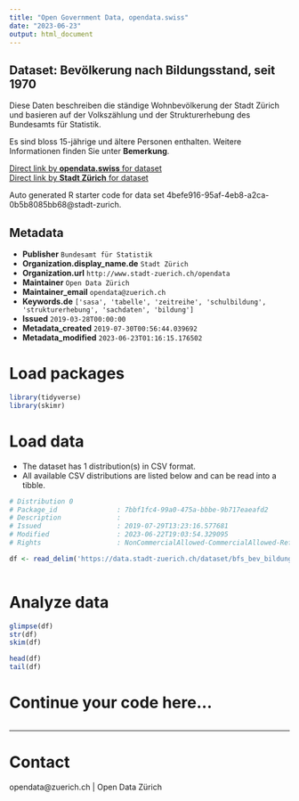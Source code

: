 ```yaml
---
title: "Open Government Data, opendata.swiss"
date: "2023-06-23"
output: html_document
---
```


## Dataset: Bevölkerung nach Bildungsstand, seit 1970

Diese Daten beschreiben die ständige Wohnbevölkerung der Stadt Zürich und basieren auf der Volkszählung und der Strukturerhebung des Bundesamts für Statistik.

Es sind bloss 15-jährige und ältere Personen enthalten. Weitere Informationen finden Sie unter **Bemerkung**.

[Direct link by **opendata.swiss** for dataset](https://opendata.swiss/de/dataset/bevolkerung-nach-bildungsstand-seit-19701)<br>
[Direct link by **Stadt Zürich** for dataset](https://data.stadt-zuerich.ch/dataset/bfs_bev_bildungsstand_seit1970_od1002)

Auto generated R starter code for data set 4befe916-95af-4eb8-a2ca-0b5b8085bb68@stadt-zurich.

## Metadata

- **Publisher** `Bundesamt für Statistik`
- **Organization.display_name.de** `Stadt Zürich`
- **Organization.url** `http://www.stadt-zuerich.ch/opendata`
- **Maintainer** `Open Data Zürich`
- **Maintainer_email** `opendata@zuerich.ch`
- **Keywords.de** `['sasa', 'tabelle', 'zeitreihe', 'schulbildung', 'strukturerhebung', 'sachdaten', 'bildung']`
- **Issued** `2019-03-28T00:00:00`
- **Metadata_created** `2019-07-30T00:56:44.039692`
- **Metadata_modified** `2023-06-23T01:16:15.176502`


# Load packages

```r

library(tidyverse)
library(skimr)

```

# Load data

-   The dataset has 1 distribution(s) in CSV format.
-   All available CSV distributions are listed below and can be read into a tibble.

```r

# Distribution 0
# Package_id               : 7bbf1fc4-99a0-475a-bbbe-9b717eaeafd2
# Description              : 
# Issued                   : 2019-07-29T13:23:16.577681
# Modified                 : 2023-06-22T19:03:54.329095
# Rights                   : NonCommercialAllowed-CommercialAllowed-ReferenceNotRequired

df <- read_delim('https://data.stadt-zuerich.ch/dataset/bfs_bev_bildungsstand_seit1970_od1002/download/BIL100OD1002.csv')



```

# Analyze data

```r

glimpse(df)
str(df)
skim(df)

head(df)
tail(df)

```

# Continue your code here...

```r

```

------------------------------------------------------------------------

# Contact

opendata@zuerich.ch | Open Data Zürich
